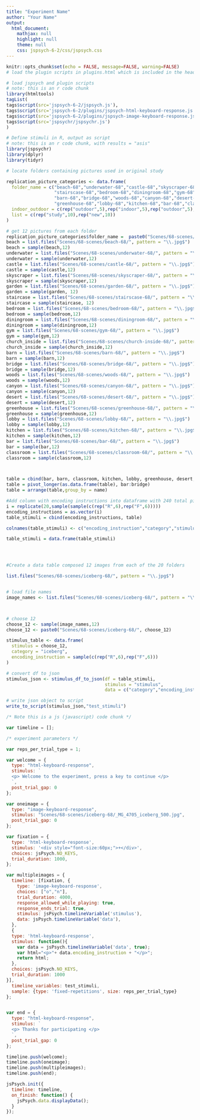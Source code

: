 ```yaml
---
title: "Experiment Name"
author: "Your Name"
output:
  html_document:
    mathjax: null
    highlight: null
    theme: null
    css: jspsych-6-2/css/jspsych.css
---
```



```r
knitr::opts_chunk$set(echo = FALSE, message=FALSE, warning=FALSE)
# load the plugin scripts in plugins.html which is included in the header.
```

```r
# load jspsych and plugin scripts
# note: this is an r code chunk
library(htmltools)
tagList(
tags$script(src='jspsych-6-2/jspsych.js'),
tags$script(src='jspsych-6-2/plugins/jspsych-html-keyboard-response.js'),
tags$script(src='jspsych-6-2/plugins/jspsych-image-keyboard-response.js'),
tags$script(src='jspsychr/jspsychr.js')
)
```

```r
# Define stimuli in R, output as script 
# note: this is an r code chunk, with results = "asis"
library(jspsychr)
library(dplyr)
library(tidyr)

# locate folders containing pictures used in original study

replication_picture_categories <- data.frame(
  folder_name = c("beach-68","underwater-68","castle-68","skyscraper-68","garden-68",
                  "stairscase-68","bedroom-68","diningroom-68","gym-68","church-inside-68",
                  "barn-68","bridge-68","woods-68","canyon-68","desert-68",
                  "greenhouse-68","lobby-68","kitchen-68","bar-68","classroom-68"),
  indoor_outdoor = c(rep("outdoor",5),rep("indoor",5),rep("outdoor",5),rep("indoor",5)),
  list = c(rep("study",10),rep("new",10))
)

# get 12 pictures from each folder
replication_picture_categories$folder_name =  paste0("Scenes/68-scenes/",replication_picture_categories$folder_name)
beach = list.files("Scenes/68-scenes/beach-68/", pattern = "\\.jpg$")
beach = sample(beach,12)
underwater = list.files("Scenes/68-scenes/underwater-68/", pattern = "\\.jpg$")
underwater = sample(underwater,12)
castle = list.files("Scenes/68-scenes/castle-68/", pattern = "\\.jpg$")
castle = sample(castle,12)
skyscraper = list.files("Scenes/68-scenes/skyscraper-68/", pattern = "\\.jpg$")
skyscraper = sample(skyscraper,12)
garden = list.files("Scenes/68-scenes/garden-68/", pattern = "\\.jpg$")
garden = sample(garden, 12)
staircase = list.files("Scenes/68-scenes/stairscase-68/", pattern = "\\.jpg$")
staircase = sample(staircase, 12)
bedroom = list.files("Scenes/68-scenes/bedroom-68/", pattern = "\\.jpg$")
bedroom = sample(bedroom,12)
diningroom = list.files("Scenes/68-scenes/diningroom-68/", pattern = "\\.jpg$")
diningroom = sample(diningroom,12)
gym = list.files("Scenes/68-scenes/gym-68/", pattern = "\\.jpg$")
gym = sample(gym,12)
church_inside = list.files("Scenes/68-scenes/church-inside-68/", pattern = "\\.jpg$")
church_inside = sample(church_inside,12)
barn = list.files("Scenes/68-scenes/barn-68/", pattern = "\\.jpg$")
barn = sample(barn,12)
bridge = list.files("Scenes/68-scenes/bridge-68/", pattern = "\\.jpg$")
bridge = sample(bridge,12)
woods = list.files("Scenes/68-scenes/woods-68/", pattern = "\\.jpg$")
woods = sample(woods,12)
canyon = list.files("Scenes/68-scenes/canyon-68/", pattern = "\\.jpg$")
canyon = sample(canyon,12)
desert = list.files("Scenes/68-scenes/desert-68/", pattern = "\\.jpg$")
desert = sample(desert,12)
greenhouse = list.files("Scenes/68-scenes/greenhouse-68/", pattern = "\\.jpg$")
greenhouse = sample(greenhouse,12)
lobby = list.files("Scenes/68-scenes/lobby-68/", pattern = "\\.jpg$")
lobby = sample(lobby,12)
kitchen = list.files("Scenes/68-scenes/kitchen-68/", pattern = "\\.jpg$")
kitchen = sample(kitchen,12)
bar = list.files("Scenes/68-scenes/bar-68/", pattern = "\\.jpg$")
bar = sample(bar,12)
classroom = list.files("Scenes/68-scenes/classroom-68/", pattern = "\\.jpg$")
classroom = sample(classroom,12)



table = cbind(bar, barn, classroom, kitchen, lobby, greenhouse, desert, canyon, woods, church_inside, gym, diningroom, bedroom, staircase, garden, skyscraper, castle, underwater, beach, bridge)
table = pivot_longer(as.data.frame(table), bar:bridge)
table = arrange(table,group_by = name)

#Add column with encoding instructions into dataframe with 240 total pics (12 pics from each of the 20 folders)
i = replicate(20,sample(sample(c(rep("R",6),rep("F",6)))))
encoding_instructions = as.vector(i)
table_stimuli = cbind(encoding_instructions, table)

colnames(table_stimuli) <- c("encoding_instruction","category","stimulus")

table_stimuli = data.frame(table_stimuli)




#Create a data table composed 12 images from each of the 20 folders

list.files("Scenes/68-scenes/iceberg-68/", pattern = "\\.jpg$")


# load file names
image_names <- list.files("Scenes/68-scenes/iceberg-68/", pattern = "\\.jpg$")



# choose 12
choose_12 <- sample(image_names,12)
choose_12 <- paste0("Scenes/68-scenes/iceberg-68/", choose_12)

stimulus_table <- data.frame(
  stimulus = choose_12,
  category = "iceberg",
  encoding_instruction = sample(c(rep("R",6),rep("F",6)))
)

# convert df to json
stimulus_json <- stimulus_df_to_json(df = table_stimuli,
                                     stimulus = "stimulus",
                                     data = c("category","encoding_instruction"))

# write json object to script
write_to_script(stimulus_json,"test_stimuli")
```


```js
/* Note this is a js (javascript) code chunk */

var timeline = [];

/* experiment parameters */

var reps_per_trial_type = 1;

var welcome = {
  type: "html-keyboard-response",
  stimulus: `
  <p> Welcome to the experiment, press a key to continue </p>
  `,
  post_trial_gap: 0
};

var oneimage = {
  type: "image-keyboard-response",
  stimulus: "Scenes/68-scenes/iceberg-68/_MG_4705_iceberg_500.jpg",
  post_trial_gap: 0
};

var fixation = {
  type: 'html-keyboard-response',
  stimulus: '<div style="font-size:60px;">+</div>',
  choices: jsPsych.NO_KEYS,
  trial_duration: 1000,
};

var multipleimages = {
  timeline: [fixation, {
    type: 'image-keyboard-response',
    choices: ["o","n"],
    trial_duration: 4000,
    response_allowed_while_playing: true,
    response_ends_trial: true,
    stimulus: jsPsych.timelineVariable('stimulus'),
    data: jsPsych.timelineVariable('data'),
  },
  {
  type: 'html-keyboard-response',
  stimulus: function(){
    var data = jsPsych.timelineVariable('data', true);
    var html="<p>"+ data.encoding_instruction + "</p>";
    return html;
  },
  choices: jsPsych.NO_KEYS,
  trial_duration: 1000
}],
  timeline_variables: test_stimuli,
  sample: {type: 'fixed-repetitions', size: reps_per_trial_type}
};


var end = {
  type: "html-keyboard-response",
  stimulus: `
  <p> Thanks for participating </p>
  `,
  post_trial_gap: 0
};

timeline.push(welcome);
timeline.push(oneimage);
timeline.push(multipleimages);
timeline.push(end);

jsPsych.init({
  timeline: timeline,
  on_finish: function() {
    jsPsych.data.displayData();
  }
});

```
